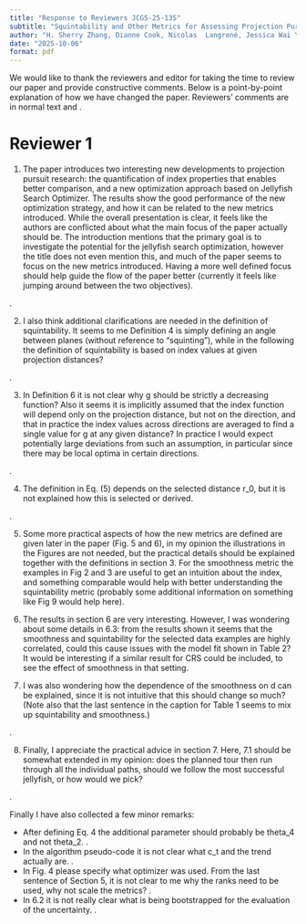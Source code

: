 ```yaml
---
title: "Response to Reviewers JCGS-25-135"
subtitle: "Squintability and Other Metrics for Assessing Projection Pursuit Indexes, and Guiding Optimization Choices"
author: "H. Sherry Zhang, Dianne Cook, Nicolas  Langrené, Jessica Wai Yin Leung"
date: "2025-10-06"
format: pdf
---
```



We would like to thank the reviewers and editor for taking the time to review our paper and provide constructive comments. Below is a point-by-point explanation of how we have changed the paper. Reviewers' comments are in normal text and **\textcolor{purple}{our responses are in red}**.

# Reviewer 1


1. The paper introduces two interesting new developments to projection pursuit research: the quantification of index properties that enables better comparison, and a new optimization approach based on Jellyfish Search Optimizer. The results show the good performance of the new optimization strategy, and how it can be related to the new metrics introduced. While the overall presentation is clear, it feels like the authors are conflicted about what the main focus of the paper actually should be. The introduction mentions that the primary goal is to investigate the potential for the jellyfish search optimization, however the title does not even mention this, and much of the paper seems to focus on the new metrics introduced. Having a more well defined focus should help guide the flow of the paper better (currently it feels like jumping around between the two objectives).

**\textcolor{purple}{TODO: Di}**.

2. I also think additional clarifications are needed in the definition of squintability. It seems to me Definition 4 is simply defining an angle between planes (without reference to "squinting"), while in the following the definition of squintability is based on index values at given projection distances?

**\textcolor{purple}{The concept of squintability comes from squint angle, which is formally defined in Definition 4. We formally define squintability in Definition 6 as the change of index value when the projection distance is reduced by half. TODO}**.


3. In Definition 6 it is not clear why g should be strictly a decreasing function? Also it seems it is implicitly assumed that the index function will depend only on the projection distance, but not on the direction, and that in practice the index values across directions are averaged to find a single value for g at any given distance? In practice I would expect potentially large deviations from such an assumption, in particular since there may be local optima in certain directions.

**\textcolor{purple}{our responses are in red}**.

4. The definition in Eq. (5) depends on the selected distance r_0, but it is not explained how this is selected or derived.

**\textcolor{purple}{our responses are in red}**.

5. Some more practical aspects of how the new metrics are defined are given later in the paper (Fig. 5 and 6), in my opinion the illustrations in the Figures are not needed, but the practical details should be explained together with the definitions in section 3. For the smoothness metric the examples in Fig 2 and 3 are useful to get an intuition about the index, and something comparable would help with better understanding the squintability metric (probably some additional information on something like Fig 9 would help here).

**\textcolor{purple}{We decide to keep the two figures (Now Figure 6 and 7) in Section 5.2 since some audience may benefit from the illustration. To provide some intuition about the index for motivating squintability, we include a new figure, Figure 4, in Section 3.2 to illustrate the trace for different indexes.}**

6. The results in section 6 are very interesting. However, I was wondering about some details in 6.3: from the results shown it seems that the smoothness and squintability for the selected data examples are highly correlated, could this cause issues with the model fit shown in Table 2? It would be interesting if a similar result for CRS could be included, to see the effect of smoothness in that setting.

**\textcolor{purple}{The correlation between the two variables are 0.55, which should not affect the modelling. (TODO: Di - do you mind checking if we need more here?) We did try CRS for the same sine-wave optimisation reported in Section 6, but most runs yield a failed result with the optimum not found by CRS, hence not included.}**

7. I was also wondering how the dependence of the smoothness on d can be explained, since it is not intuitive that this should change so much? (Note also that the last sentence in the caption for Table 1 seems to mix up squintability and smoothness.)

**\textcolor{purple}{TODO The caption has been fixed.}**.

8. Finally, I appreciate the practical advice in section 7. Here, 7.1 should be somewhat extended in my opinion: does the planned tour then run through all the individual paths, should we follow the most successful jellyfish, or how would we pick?

**\textcolor{purple}{our responses are in red}**.

Finally I have also collected a few minor remarks: 

  * After defining Eq. 4 the additional parameter should probably be theta_4 and not theta_2.  **\textcolor{purple}{our responses are in red}**.
  * In the algorithm pseudo-code it is not clear what c_t and the trend actually are.  **\textcolor{purple}{our responses are in red}**.
  * In Fig. 4 please specify what optimizer was used. From the last sentence of Section 5, it is not clear to me why the ranks need to be used, why not scale the metrics?  **\textcolor{purple}{our responses are in red}**.
  * In 6.2 it is not really clear what is being bootstrapped for the evaluation of the uncertainty. **\textcolor{purple}{our responses are in red}**.

